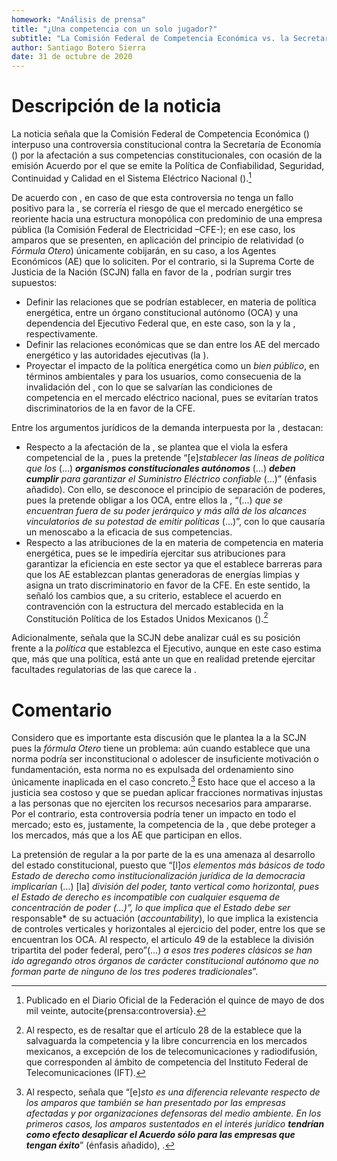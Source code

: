 ```yaml
---
homework: "Análisis de prensa"
title: "¿Una competencia con un solo jugador?"
subtitle: "La Comisión Federal de Competencia Económica vs. la Secretaría de Energía"
author: Santiago Botero Sierra
date: 31 de octubre de 2020
---
```


# Descripción de la noticia

\newcommand{\cofece}{\textsc{Cofece}}
\newcommand{\sener}{\textsc{Sener}}
\newcommand{\acuerdo}{\textsc{Acuerdo}}
\newcommand{\cpeum}{\textsc{Constitución}}

La noticia \citetitle{prensa:controversia} señala que la Comisión Federal de
Competencia Económica (\cofece) interpuso una  controversia constitucional
contra la Secretaría de Economía (\sener) por la  afectación a sus competencias
constitucionales, con ocasión de la emisión  Acuerdo por el que se emite la
Política de Confiabilidad, Seguridad, Continuidad y Calidad en el Sistema
Eléctrico Nacional (\acuerdo).^[Publicado en el Diario Oficial de la Federación
el quince de mayo de dos mil veinte, autocite{prensa:controversia}.]

De acuerdo con  \citeauthor{prensa:controversia}, en caso de que esta
controversia no tenga un  fallo positivo para la \cofece, se correría el riesgo
de que el mercado  energético se reoriente hacia una estructura monopólica con
predominio de una  empresa pública (la Comisión Federal de Electricidad --CFE-);
en ese caso, los  amparos que se presenten, en aplicación del principio de
relatividad (o *Fórmula Otero*) únicamente cobijarán, en su caso, a los Agentes
Económicos (AE) que lo soliciten. Por el contrario, si la Suprema Corte
de Justicia  de la Nación (SCJN) falla en favor de la \cofece, podrían surgir
tres supuestos:\autocite{prensa:controversia}

* Definir las relaciones que se podrían establecer, en materia de política
	energética, entre un órgano constitucional autónomo (OCA) y una
	dependencia del Ejecutivo Federal que, en este caso, son la \cofece y la
	\sener, respectivamente.
* Definir las relaciones económicas que se dan entre los AE del mercado
	energético y las autoridades ejecutivas (la \sener).
* Proyectar el impacto de la política energética como un *bien público*, en
	términos ambientales y para los usuarios, como consecuenia de la
	invalidación del \acuerdo, con lo que se salvarían las condiciones de
	competencia  en el mercado eléctrico nacional, pues se evitarían tratos
	discriminatorios  de la \sener en favor de la CFE.

Entre los argumentos jurídicos de la demanda interpuesta por la \cofece,
destacan:\autocite{prensa:controversia}

* Respecto a la afectación de la \cofece, se plantea que el \acuerdo viola la
	esfera competencial de la \cofece, pues la \sener pretende "[e]*stablecer
	las líneas de política que los*  (...) ***organismos constitucionales
	autónomos*** (...) ***deben cumplir*** *para garantizar el Suministro
	Eléctrico confiable* (...)" (énfasis añadido). Con ello, se desconoce el
	principio de  separación de poderes, pues la \sener pretende obligar a los
	OCA, entre  ellos la \cofece, "(...) *que se encuentran fuera de su poder
	jerárquico y más allá de los alcances vinculatorios de su potestad de emitir
	políticas* (...)", con lo que causaría un menoscabo a la eficacia de sus
	competencias.
* Respecto a las atribuciones de la \cofece en materia de competencia en materia
	energética, pues se le impediría ejercitar sus atribuciones para garantizar
	la eficiencia en este sector ya que el \acuerdo establece barreras para que
	los AE establezcan plantas generadoras de energías limpias y asigna un trato
	discriminatorio en favor de la CFE. En este sentido, la \cofece señaló los
	cambios que, a su criterio, establece el acuerdo en contravención con la
	estructura del mercado establecida en la Constitución Política de los
	Estados Unidos Mexicanos (\cpeum).[^art28]

[^art28]: Al respecto, es de resaltar que el  artículo 28 de la \cpeum establece
que la \cofece salvaguarda la competencia y la libre concurrencia en los
mercados mexicanos, a excepción de los de  telecomunicaciones y radiodifusión,
que corresponden al ámbito de competencia del Instituto Federal de
Telecomunicaciones (IFT).

Adicionalmente, \citeauthor{prensa:controversia} señala que la SCJN debe
analizar cuál es su posición frente a la *política* que establezca el Ejecutivo,
aunque en este caso estima que, más que una política, está ante un \acuerdo que
en realidad pretende ejercitar facultades regulatorias de las que carece la
\sener.\autocite{prensa:controversia}

# Comentario

Considero que es importante esta discusión que le plantea la \cofece a la SCJN
pues la *fórmula Otero* tiene un problema: aún cuando establece que una norma
podría ser inconstitucional o adolescer de insuficiente motivación o
fundamentación, esta norma no es expulsada del ordenamiento sino únicamente
inaplicada en el caso concreto.[^Otero] Esto hace que el acceso a la justicia
sea costoso y que se puedan aplicar fracciones normativas injustas a las
personas que no ejerciten los recursos necesarios para ampararse. Por el
contrario, esta controversia podría tener un impacto en todo el mercado; esto
es, justamente,  la competencia de la \cofece, que debe proteger a los mercados,
más que a los AE que participan en ellos.

La pretensión de regular a la \cofece por parte de la \sener es una amenaza al
desarrollo del estado constitucional, puesto que "[l]*os elementos más
básicos de todo Estado de derecho como institucionalización jurídica de la
democracia implicarían* (...) [la] *división del poder, tanto vertical como
horizontal, pues el Estado de derecho es incompatible con cualquier esquema de
concentración de poder (...)", lo que implica que el Estado debe ser
*responsable* de su actuación (*accountability*), lo que implica la existencia
de controles verticales y  horizontales al ejercicio del poder, entre los que se
encuentran los OCA.\autocite[269--272]{lib:introduccion2} Al respecto, el
artículo 49 de la \cpeum establece la división tripartita del poder federal,
pero "(...) *a esos tres poderes clásicos se han ido agregando otros órganos de
carácter constitucional autónomo que no forman parte de ninguno de los tres
poderes tradicionales*".\autocite[263]{lib:introduccion2}

[^Otero]: Al respecto, \citeauthor{prensa:controversia} señala que "[e]*sto es
una diferencia relevante respecto de los amparos que también se han presentado
por las empresas afectadas y por organizaciones defensoras del medio ambiente.
En los primeros casos, los amparos sustentados en el interés jurídico*
***tendrían como efecto desaplicar el Acuerdo sólo para las empresas que tengan
éxito***" (énfasis añadido), \autocite{prensa:controversia}.
